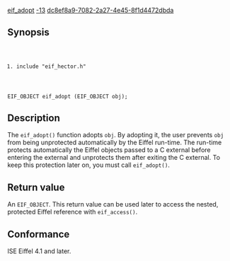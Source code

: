 [[Property:title|eif_adopt]]
[[Property:weight|-13]]
[[Property:uuid|dc8ef8a9-7082-2a27-4e45-8f1d4472dbda]]
==Synopsis==
<code lang="text">
#include "eif_hector.h"

EIF_OBJECT eif_adopt (EIF_OBJECT obj);
</code>

==Description==
The <code lang="text">eif_adopt()</code> function adopts <code lang="text">obj</code>. By adopting it, the user prevents <code lang="text">obj</code> from being unprotected automatically by the Eiffel run-time. The run-time protects automatically the Eiffel objects passed to a C external before entering the external and unprotects them after exiting the C external. To keep this protection later on, you must call <code lang="text">eif_adopt()</code>. 

==Return value==
An <code lang="text">EIF_OBJECT</code>. This return value can be used later to access the nested, protected Eiffel reference with <code lang="text">eif_access()</code>. 

==Conformance==
ISE Eiffel 4.1 and later. 


{{SeeAlso| <br/>
[[eif_access]]<br/>
[[eif_protect]]<br/>
[[Reference for `eif_wean']] }}



